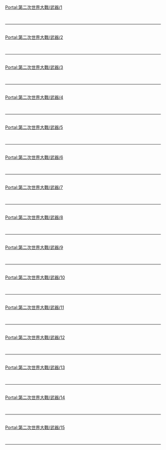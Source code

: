 {{Portal:第二次世界大戰/box-header|武器裝備|Portal:第二次世界大戰/武器|}}
[[Portal:第二次世界大戰/武器/1|Portal:第二次世界大戰/武器/1]]
{{Portal:第二次世界大戰/武器/1}} <div style="clear: both"></div><br/><hr/><br/>
[[Portal:第二次世界大戰/武器/2|Portal:第二次世界大戰/武器/2]]
{{Portal:第二次世界大戰/武器/2}} <div style="clear: both"></div><br/><hr/><br/>
[[Portal:第二次世界大戰/武器/3|Portal:第二次世界大戰/武器/3]]
{{Portal:第二次世界大戰/武器/3}} <div style="clear: both"></div><br/><hr/><br/>
[[Portal:第二次世界大戰/武器/4|Portal:第二次世界大戰/武器/4]]
{{Portal:第二次世界大戰/武器/4}} <div style="clear: both"></div><br/><hr/><br/>
[[Portal:第二次世界大戰/武器/5|Portal:第二次世界大戰/武器/5]]
{{Portal:第二次世界大戰/武器/5}} <div style="clear: both"></div><br/><hr/><br/>
[[Portal:第二次世界大戰/武器/6|Portal:第二次世界大戰/武器/6]]
{{Portal:第二次世界大戰/武器/6}} <div style="clear: both"></div><br/><hr/><br/>
[[Portal:第二次世界大戰/武器/7|Portal:第二次世界大戰/武器/7]]
{{Portal:第二次世界大戰/武器/7}} <div style="clear: both"></div><br/><hr/><br/>
[[Portal:第二次世界大戰/武器/8|Portal:第二次世界大戰/武器/8]]
{{Portal:第二次世界大戰/武器/8}} <div style="clear: both"></div><br/><hr/><br/>
[[Portal:第二次世界大戰/武器/9|Portal:第二次世界大戰/武器/9]]
{{Portal:第二次世界大戰/武器/9}} <div style="clear: both"></div><br/><hr/><br/>
[[Portal:第二次世界大戰/武器/10|Portal:第二次世界大戰/武器/10]]
{{Portal:第二次世界大戰/武器/10}} <div style="clear: both"></div><br/><hr/><br/>
[[Portal:第二次世界大戰/武器/11|Portal:第二次世界大戰/武器/11]]
{{Portal:第二次世界大戰/武器/11}} <div style="clear: both"></div><br/><hr/><br/>
[[Portal:第二次世界大戰/武器/12|Portal:第二次世界大戰/武器/12]]
{{Portal:第二次世界大戰/武器/12}} <div style="clear: both"></div><br/><hr/><br/>
[[Portal:第二次世界大戰/武器/13|Portal:第二次世界大戰/武器/13]]
{{Portal:第二次世界大戰/武器/13}} <div style="clear: both"></div><br/><hr/><br/>
[[Portal:第二次世界大戰/武器/14|Portal:第二次世界大戰/武器/14]]
{{Portal:第二次世界大戰/武器/14}} <div style="clear: both"></div><br/><hr/><br/>
[[Portal:第二次世界大戰/武器/15|Portal:第二次世界大戰/武器/15]]
{{Portal:第二次世界大戰/武器/15}} <div style="clear: both"></div><br/><hr/><br/>
{{Portal:第二次世界大戰/box-footer|}}